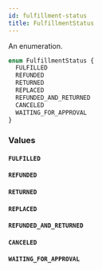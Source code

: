 ```yaml
---
id: fulfillment-status
title: FulfillmentStatus
---
```


An enumeration.

```graphql
enum FulfillmentStatus {
  FULFILLED
  REFUNDED
  RETURNED
  REPLACED
  REFUNDED_AND_RETURNED
  CANCELED
  WAITING_FOR_APPROVAL
}
```

### Values

#### `FULFILLED`

#### `REFUNDED`

#### `RETURNED`

#### `REPLACED`

#### `REFUNDED_AND_RETURNED`

#### `CANCELED`

#### `WAITING_FOR_APPROVAL`
